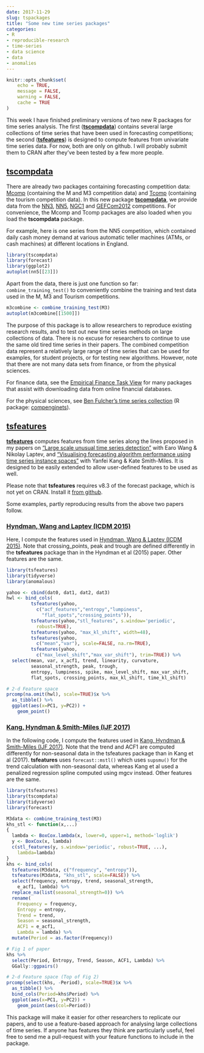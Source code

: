 ```yaml
---
date: 2017-11-29
slug: tspackages
title: "Some new time series packages"
categories:
- R
- reproducible-research
- time-series
- data science
- data
- anomalies
---
```


```r
knitr::opts_chunk$set(
	echo = TRUE,
	message = FALSE,
	warning = FALSE,
	cache = TRUE
)
```

This week I have finished preliminary versions of two new R packages for time series analysis. The first ([**tscompdata**](https://github.com/robjhyndman/tscompdata)) contains several large collections of time series that have been used in forecasting competitions; the second ([**tsfeatures**](https://github.com/robjhyndman/tsfeatures)) is designed to compute features from univariate time series data.  For now, both are only on github. I will probably submit them to CRAN after they've been tested by a few more people.

## [tscompdata](https://github.com/robjhyndman/tscompdata)

There are already two packages containing forecasting competition data: [Mcomp](http://pkg.robjhyndman.com/Mcomp/) (containing the M and M3 competition data) and [Tcomp](https://cran.r-project.org/package=Tcomp) (containing the tourism competition data). In this new package [**tscompdata**](https://github.com/robjhyndman/tscompdata), we provide data from the [NN3](http://www.neural-forecasting-competition.com/NN3/), [NN5](http://www.neural-forecasting-competition.com/NN5/), [NGC1](http://www.neural-forecasting-competition.com/) and [GEFCom2012](http://www.drhongtao.com/gefcom/2012) competitions. For convenience, the Mcomp and Tcomp packages are also loaded when you load the **tscompdata** package.

For example, here is one series from the NN5 competition,   which contained daily cash money demand at various automatic teller machines (ATMs, or cash machines) at different locations in England.

```r
library(tscompdata)
library(forecast)
library(ggplot2)
autoplot(nn5[[23]])
```

Apart from the data, there is just one function so far: `combine_training_test()` to conveniently combine the training and test data used in the M, M3 and Tourism competitions.

```r
m3combine <- combine_training_test(M3)
autoplot(m3combine[[1500]])
```

The purpose of this package is to allow researchers to reproduce existing research results, and to test out new time series methods on large collections of data. There is no excuse for researchers to continue to use the same old tired time series in their papers.  The combined competition data represent a relatively large range of time series that can be used for examples, for student projects, or for testing new algorithms. However, note that there are not many data sets from finance, or from the physical sciences.

For finance data, see the [Empirical Finance Task View](https://cran.r-project.org/web/views/Finance.html) for many packages that assist with downloading data from online financial databases.

For the physical sciences, see [Ben Fulcher's time series collection](https://www.comp-engine.org/) (R package: [compenginets](https://github.com/robjhyndman/compenginets)).

## [tsfeatures](https://github.com/robjhyndman/tsfeatures)

[**tsfeatures**](https://github.com/robjhyndman/tsfeatures) computes features from time series along the lines proposed in my papers on ["Large scale unusual time series detection"](/publications/icdm2015/) with Earo Wang & Nikolay Laptev, and ["Visualising forecasting algorithm performance using time series instance spaces"](/publications/ts-feature-space/) with Yanfei Kang & Kate Smith-Miles. It is designed to be easily extended to allow user-defined features to be used as well.

Please note that **tsfeatures** requires v8.3 of the forecast package, which is not yet on CRAN. Install it [from github](https://github.com/robjhyndman/forecast).

Some examples, partly reproducing results from the above two papers follow.

### [Hyndman, Wang and Laptev (ICDM 2015)](/publications/icdm2015/)

Here, I compute the features used in [Hyndman, Wang & Laptev (ICDM 2015)](/publications/icdm2015/). Note that crossing_points, peak and trough are defined differently in the **tsfeatures** package than in the Hyndman et al (2015) paper. Other features are the same.

```r
library(tsfeatures)
library(tidyverse)
library(anomalous)

yahoo <- cbind(dat0, dat1, dat2, dat3)
hwl <- bind_cols(
         tsfeatures(yahoo,
           c("acf_features","entropy","lumpiness",
             "flat_spots","crossing_points")),
         tsfeatures(yahoo,"stl_features", s.window='periodic',
           robust=TRUE),
         tsfeatures(yahoo, "max_kl_shift", width=48),
         tsfeatures(yahoo,
           c("mean","var"), scale=FALSE, na.rm=TRUE),
         tsfeatures(yahoo,
           c("max_level_shift","max_var_shift"), trim=TRUE)) %>%
  select(mean, var, x_acf1, trend, linearity, curvature,
         seasonal_strength, peak, trough,
         entropy, lumpiness, spike, max_level_shift, max_var_shift,
         flat_spots, crossing_points, max_kl_shift, time_kl_shift)
```

```r
# 2-d Feature space
prcomp(na.omit(hwl), scale=TRUE)$x %>%
  as_tibble() %>%
  ggplot(aes(x=PC1, y=PC2)) +
    geom_point()
```

### [Kang, Hyndman & Smith-Miles (IJF 2017)](/publications/ts-feature-space/)

In the following code, I compute the features used in [Kang, Hyndman & Smith-Miles (IJF 2017)](/publications/ts-feature-space/). Note that the trend and ACF1 are computed differently for  non-seasonal data in the tsfeatures package than in Kang et al (2017). **tsfeatures** uses `forecast::mstl()` which uses `supsmu()` for the trend calculation with non-seasonal data, whereas Kang et al used a penalized regression spline computed using mgcv instead.  Other features are the same.

```r
library(tsfeatures)
library(tscompdata)
library(tidyverse)
library(forecast)

M3data <- combine_training_test(M3)
khs_stl <- function(x,...)
{
  lambda <- BoxCox.lambda(x, lower=0, upper=1, method='loglik')
  y <- BoxCox(x, lambda)
  c(stl_features(y, s.window='periodic', robust=TRUE, ...),
    lambda=lambda)
}
khs <- bind_cols(
  tsfeatures(M3data, c("frequency", "entropy")),
  tsfeatures(M3data, "khs_stl", scale=FALSE)) %>%
  select(frequency, entropy, trend, seasonal_strength,
    e_acf1, lambda) %>%
  replace_na(list(seasonal_strength=0)) %>%
  rename(
    Frequency = frequency,
    Entropy = entropy,
    Trend = trend,
    Season = seasonal_strength,
    ACF1 = e_acf1,
    Lambda = lambda) %>%
  mutate(Period = as.factor(Frequency))
```

```r
# Fig 1 of paper
khs %>%
  select(Period, Entropy, Trend, Season, ACF1, Lambda) %>%
  GGally::ggpairs()

# 2-d Feature space (Top of Fig 2)
prcomp(select(khs, -Period), scale=TRUE)$x %>%
  as_tibble() %>%
  bind_cols(Period=khs$Period) %>%
  ggplot(aes(x=PC1, y=PC2)) +
    geom_point(aes(col=Period))
```

This package will make it easier for other researchers to replicate our papers, and to use a feature-based approach for analysing large collections of time series. If anyone has features they think are particularly useful, feel free to send me a pull-request with your feature functions to include in the package.
